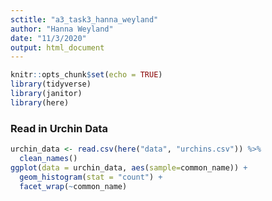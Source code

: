 ```yaml
---
sctitle: "a3_task3_hanna_weyland"
author: "Hanna Weyland"
date: "11/3/2020"
output: html_document
---
```


```r
knitr::opts_chunk$set(echo = TRUE)
library(tidyverse)
library(janitor)
library(here)
```

### Read in Urchin Data
```r
urchin_data <- read.csv(here("data", "urchins.csv")) %>% 
  clean_names()
ggplot(data = urchin_data, aes(sample=common_name)) +
  geom_histogram(stat = "count") +
  facet_wrap(~common_name)
```

